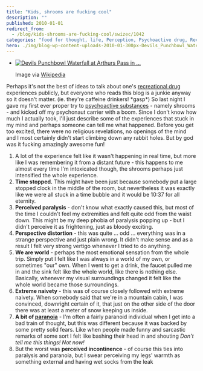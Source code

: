 ```yaml
---
title: "Kids, shrooms are fucking cool"
description: ""
published: 2010-01-01
redirect_from:
  - /blog/kids-shrooms-are-fucking-cool/swizec/1042
categories: "food for thought, life, Perception, Psychoactive drug, Recreational drug use, Uncategorized"
hero: ./img/blog-wp-content-uploads-2010-01-300px-Devils_Punchbowl_Waterfall%2C_New_Zealand.jpg
---
```


- [![Devils Punchbowl Waterfall at Arthurs Pass in ...](./img/blog-wp-content-uploads-2010-01-300px-Devils_Punchbowl_Waterfall%2C_New_Zealand.jpg "Devils Punchbowl Waterfall at Arthurs Pass in ...")](http://commons.wikipedia.org/wiki/Image:Devils_Punchbowl_Waterfall%2C_New_Zealand.jpg)

  Image via [Wikipedia](http://commons.wikipedia.org/wiki/Image:Devils_Punchbowl_Waterfall%2C_New_Zealand.jpg)

Perhaps it's not the best of ideas to talk about one's [recreational drug](http://en.wikipedia.org/wiki/Recreational_drug_use "Recreational drug use") experiences publicly, but everyone who reads this blog is a junkie anyway so it doesn't matter. (ie. they're caffeine drinkers! \*gasp\*) So last night I gave my first ever proper try to [psychoactive substances](http://en.wikipedia.org/wiki/Psychoactive_drug "Psychoactive drug") - namely shrooms - and kicked off my psychonaut carrier with a boom. Since I don't know how much I actually took, I'll just describe some of the experiences that stuck in my mind and perhaps someone can tell me what happened. Before you get too excited, there were no religious revelations, no openings of the mind and I most certainly didn't start climbing down any rabbit holes. But by god was it fucking amazingly awesome fun!

1.  A lot of the experience felt like it wasn't happening in real time, but more like I was remembering it from a distant future - this happens to me almost every time I'm intoxicated though, the shrooms perhaps just intensified the whole experience.
2.  **Time stopped.** This might have been just because somebody put a large stopped clock in the middle of the room, but nevertheless it was exactly like we were all stuck in a time bubble and it would be 10:37 for all eternity.
3.  **Perceived paralysis** - don't know what exactly caused this, but most of the time I couldn't feel my extremities and felt quite odd from the waist down. This might be my deep phobia of paralysis popping up - but I didn't perceive it as frightening, just as bloody exciting.
4.  **Perspective distortion** - this was quite ... odd ... everything was in a strange perspective and just plain wrong. It didn't make sense and as a result I felt very strong vertigo whenever I tried to do anything.
5.  **We are world** - perhaps the most emotional sensation from the whole trip. Simply put I felt like I was always in a world of my own, or sometimes "our" own. When I went to get a drink, the faucet pulled me in and the sink felt like the whole world, like there is nothing else. Basically, whenever my visual surroundings changed it felt like the whole world became those surroundings.
6.  **Extreme naivety** - this was of course closely followed with extreme naivety. When somebody said that we're in a mountain cabin, I was convinced, downright certain of it, that just on the other side of the door there was at least a meter of snow keeping us inside.
7.  **A bit of [paranoia](http://en.wikipedia.org/wiki/Paranoia "Paranoia")** - I'm often a fairly paranoid individual when I get into a bad train of thought, but this was different because it was backed by some pretty solid fears. Like when people made funny and sarcastic remarks of some sort I felt like bashing their head in and shouting _Don't tell me this things! Not now!_
8.  But the worst was **perceived incontinence** - of course this ties into paralysis and paranoia, but I swear perceiving my legs' warmth as something external and having wet socks from the leak

